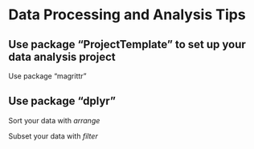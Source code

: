 Data Processing and Analysis Tips
=============================

## Use package "ProjectTemplate" to set up your data analysis project

Use package "magrittr"

## Use package "dplyr"

Sort your data with *arrange*

Subset your data with *filter*
